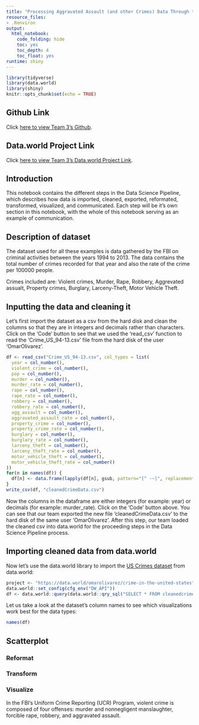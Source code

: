 ```yaml
---
title: "Processing Aggravated Assault (and other Crimes) Data Through the Data Science Pipeline Method - Project 4"
resource_files:
- .Renviron
output:
  html_notebook:
    code_folding: hide
    toc: yes
    toc_depth: 4
    toc_float: yes
runtime: shiny
---
```


```r
library(tidyverse)
library(data.world)
library(shiny)
knitr::opts_chunk$set(echo = TRUE)
```

## Github Link

Click [here to view Team 3's Github](https://github.com/omar-olivarez/F17eDVProject4).

## Data.world Project Link
Click [here to view Team 3's Data.world Project Link](https://data.world/omarolivarez/f-17-edv-project-4).

## Introduction

This notebook contains the different steps in the Data Science Pipeline, which describes how data is imported, cleaned, exported, reformated, transformed, visualized, and communicated. Each step will be it's own section in this notebook, with the whole of this notebook serving as an example of communication.  

## Description of dataset

The dataset used for all these examples is data gathered by the FBI on criminal activities between the years 1994 to 2013. The data contains the total number of crimes recorded for that year and also the rate of the crime per 100000 people. 

Crimes included are: Violent crimes, Murder, Rape, Robbery, Aggrevated assualt, Property crimes, Burglary, Larceny-Theft, Motor Vehicle Theft.

## Inputting the data and cleaning it 
Let's first import the dataset as a csv from the hard disk and clean the columns so that they are in integers and decimals rather than characters. Click on the 'Code' button to see that we used the 'read_csv' function to read the 'Crime_US_94-13.csv' file from the hard disk of the user 'OmarOlivarez'.
```r
df <- read_csv("Crime_US_94-13.csv", col_types = list(
  year = col_number(),
  violent_crime = col_number(),
  pop = col_number(),
  murder = col_number(),
  murder_rate = col_number(),
  rape = col_number(),
  rape_rate = col_number(),
  robbery = col_number(),
  robbery_rate = col_number(),
  agg_assault = col_number(),
  aggravated_assault_rate = col_number(),
  property_crime = col_number(),
  property_crime_rate = col_number(),
  burglary = col_number(),
  burglary_rate = col_number(),
  larceny_theft = col_number(),
  larceny_theft_rate = col_number(),
  motor_vehicle_theft = col_number(),
  motor_vehicle_theft_rate = col_number()
)) 
for(n in names(df)) {
  df[n] <- data.frame(lapply(df[n], gsub, pattern="[^ -~]", replacement= ""))
}
write_csv(df, "cleanedCrimeData.csv")
```
Now the columns in the dataframe are either integers (for example: year) or decimals (for example: murder_rate). Click on the 'Code' button above. You can see that our team exported the new file 'cleanedCrimeData.csv' to the hard disk of the same user 'OmarOlivarez'. After this step, our team loaded the cleaned csv into data.world for the proceeding steps in the Data Science Pipeline process.

## Importing cleaned data from data.world
Now let's use the data.world library to import the [US Crimes dataset](https://data.world/omarolivarez/crime-in-the-united-states) from data.world:
```r
project <- "https://data.world/omarolivarez/crime-in-the-united-states"
data.world::set_config(cfg_env("DW_API"))
df <- data.world::query(data.world::qry_sql("SELECT * FROM cleanedcrimedata"), dataset = project)
```
Let us take a look at the dataset's column names to see which visualizations work best for the data types:
```r
names(df)
```
## Scatterplot

### Reformat

### Transform

### Visualize 

In the FBI's Uniform Crime Reporting (UCR) Program, violent crime is composed of four offenses: murder and nonnegligent manslaughter, forcible rape, robbery, and aggravated assault. 
